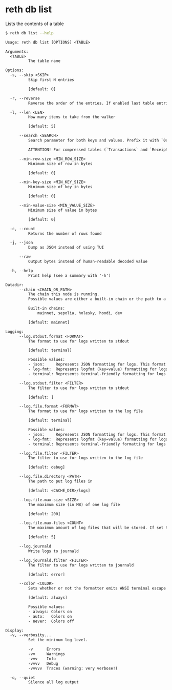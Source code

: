 # reth db list

Lists the contents of a table

```bash
$ reth db list --help
```

```txt
Usage: reth db list [OPTIONS] <TABLE>

Arguments:
  <TABLE>
          The table name

Options:
  -s, --skip <SKIP>
          Skip first N entries

          [default: 0]

  -r, --reverse
          Reverse the order of the entries. If enabled last table entries are read

  -l, --len <LEN>
          How many items to take from the walker

          [default: 5]

      --search <SEARCH>
          Search parameter for both keys and values. Prefix it with `0x` to search for binary data, and text otherwise.

          ATTENTION! For compressed tables (`Transactions` and `Receipts`), there might be missing results since the search uses the raw uncompressed value from the database.

      --min-row-size <MIN_ROW_SIZE>
          Minimum size of row in bytes

          [default: 0]

      --min-key-size <MIN_KEY_SIZE>
          Minimum size of key in bytes

          [default: 0]

      --min-value-size <MIN_VALUE_SIZE>
          Minimum size of value in bytes

          [default: 0]

  -c, --count
          Returns the number of rows found

  -j, --json
          Dump as JSON instead of using TUI

      --raw
          Output bytes instead of human-readable decoded value

  -h, --help
          Print help (see a summary with '-h')

Datadir:
      --chain <CHAIN_OR_PATH>
          The chain this node is running.
          Possible values are either a built-in chain or the path to a chain specification file.

          Built-in chains:
              mainnet, sepolia, holesky, hoodi, dev

          [default: mainnet]

Logging:
      --log.stdout.format <FORMAT>
          The format to use for logs written to stdout

          [default: terminal]

          Possible values:
          - json:     Represents JSON formatting for logs. This format outputs log records as JSON objects, making it suitable for structured logging
          - log-fmt:  Represents logfmt (key=value) formatting for logs. This format is concise and human-readable, typically used in command-line applications
          - terminal: Represents terminal-friendly formatting for logs

      --log.stdout.filter <FILTER>
          The filter to use for logs written to stdout

          [default: ]

      --log.file.format <FORMAT>
          The format to use for logs written to the log file

          [default: terminal]

          Possible values:
          - json:     Represents JSON formatting for logs. This format outputs log records as JSON objects, making it suitable for structured logging
          - log-fmt:  Represents logfmt (key=value) formatting for logs. This format is concise and human-readable, typically used in command-line applications
          - terminal: Represents terminal-friendly formatting for logs

      --log.file.filter <FILTER>
          The filter to use for logs written to the log file

          [default: debug]

      --log.file.directory <PATH>
          The path to put log files in

          [default: <CACHE_DIR>/logs]

      --log.file.max-size <SIZE>
          The maximum size (in MB) of one log file

          [default: 200]

      --log.file.max-files <COUNT>
          The maximum amount of log files that will be stored. If set to 0, background file logging is disabled

          [default: 5]

      --log.journald
          Write logs to journald

      --log.journald.filter <FILTER>
          The filter to use for logs written to journald

          [default: error]

      --color <COLOR>
          Sets whether or not the formatter emits ANSI terminal escape codes for colors and other text formatting

          [default: always]

          Possible values:
          - always: Colors on
          - auto:   Colors on
          - never:  Colors off

Display:
  -v, --verbosity...
          Set the minimum log level.

          -v      Errors
          -vv     Warnings
          -vvv    Info
          -vvvv   Debug
          -vvvvv  Traces (warning: very verbose!)

  -q, --quiet
          Silence all log output
```
